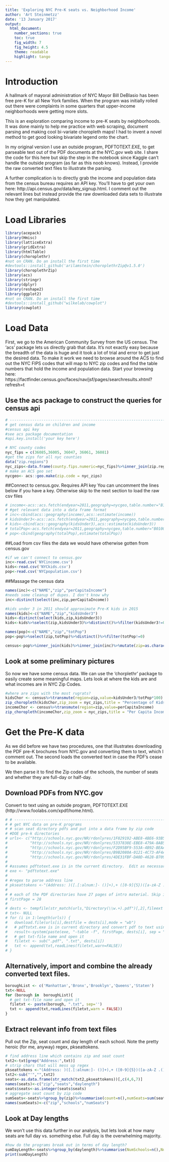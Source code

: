 ```yaml
---
title: 'Exploring NYC Pre-K seats vs. Neighborhood Income'
author: 'Art Steinmetzz'
date: '13 January 2017'
output:
  html_document:
    number_sections: true
    toc: true
    fig_width: 7
    fig_height: 4.5
    theme: readable
    highlight: tango
---
```


# Introduction

A hallmark of mayoral administration of NYC Mayor Bill DeBlasio has been free pre-K for all New York families.  When the program was initially rolled out there were complaints in some quarters that upper-income neighborhoods were getting more slots.

This is an exploration comparing income to pre-K seats by neighborhoods. It was done mainly to help me practice with web scraping, document parsing and making cool bi-variate choropleth maps!  I had to invent a novel method to get good looking bivariate legend onto the chart.

In my original version I use an outside program, PDFTOTEXT.EXE, to get parseable text out of the PDF documents at the NYC.gov web site.  I share the code for this here but skip the step in the notebook since Kaggle can't handle the outside program (as far as this noob knows).  Instead, I provide the raw converted text files to illustrate the parsing.

A further complication is to directly grab the income and population data from the census bureau requires an API key.  You'll have to get your own here: http://api.census.gov/data/key_signup.html.  I comment out the relevant lines but instead provide the raw downloaded data sets to illustrate how they get manipulated.





# Load Libraries

```r
library(acepack)
library(Hmisc)
library(latticeExtra)
library(gridExtra)
library(htmlTable)
library(choroplethr)
#not on CRAN. Do an install the first time
#devtools::install_github('arilamstein/choroplethrZip@v1.5.0')
library(choroplethrZip)
library(acs)
library(stringr)
library(dplyr)
library(reshape2)
library(ggplot2)
#not on CRAN. Do an install the first time
#devtools::install_github("wilkelab/cowplot")
library(cowplot)

```

# Load Data

First, we go to the American Community Survey from the US census. The 'acs' package lets us directly grab that data.  It's not exactly easy because the breadth of the data is huge and it took a lot of trial and error to get just the desired data.  To make it work we need to browse around the ACS to find out the NYC FIPS codes that will map to NYC zip codes and find the table numbers that hold the income and population data.  Start your browsing here: https://factfinder.census.gov/faces/nav/jsf/pages/searchresults.xhtml?refresh=t

## Use the acs package to construct the queries for census api

```r
# -----------------------------------------------------------------------
# get census data on children and income
#census api key
#see acs package documentation
#api.key.install('your key here')

# NYC county codes
nyc_fips = c(36085,36005, 36047, 36061, 36081)
#get the zips for all nyc counties
data("zip.regions")
nyc_zips<-data.frame(county.fips.numeric=nyc_fips)%>%inner_join(zip.regions)%>%select(region)%>%t
# make an ACS geo set
nycgeo<- acs::geo.make(zip.code = nyc_zips)
```
##Connect to census.gov.  Requires API key  You can uncomment the lines below
if you have a key. Otherwise skip to the next section to load the raw csv files
```r

# income<-acs::acs.fetch(endyear=2011,geography=nycgeo,table.number="B19301")
# #get relevant data into a data frame format
# inc<-cbind(acs::geography(income),acs::estimate(income))
# kidsUnder3<-acs::acs.fetch(endyear=2011,geography=nycgeo,table.number="B09001",keyword = "Under 3")
# kids<-cbind(acs::geography(kidsUnder3),acs::estimate(kidsUnder3))
# totalPop<-acs.fetch(endyear=2011,geography=nycgeo,table.number="B01003")
# pop<-cbind(geography(totalPop),estimate(totalPop))

```

##Load from csv files the data we would have otherwise gotten from census.gov
```r


#if we can't connect to census.gov
inc<-read.csv('NYCincome.csv')
kids<-read.csv('NYCkids.csv')
pop<-read.csv('NYCpopulation.csv')

```

##Massage the census data
```r


names(inc)<-c("NAME","zip","perCapitaIncome")
#needs some cleanup of dupes. I don't know why
inc<-distinct(select(inc,zip,perCapitaIncome))

#kids under 3 in 2011 should approximate Pre-K kids in 2015
names(kids)<-c("NAME","zip","kidsUnder3")
kids<-distinct(select(kids,zip,kidsUnder3))
kids<-kids%>%select(zip,kidsUnder3)%>%distinct()%>%filter(kidsUnder3!=0 | kidsUnder3!=NA)

names(pop)<-c("NAME","zip","totPop")
pop<-pop%>%select(zip,totPop)%>%distinct()%>%filter(totPop!=0)

census<-pop%>%inner_join(kids)%>%inner_join(inc)%>%mutate(zip=as.character(zip))
```

## Look at some preliminary pictures
So now we have some census data.  We can use the 'chorplethr' package to
easily create some meaningful maps.  Lets look at where the kids are and what incomes are in NYC Zip Codes. 

```r

#where are zips with the most rugrats?
kidsChor <- census%>%transmute(region=zip,value=kidsUnder3/totPop*100)
zip_choropleth(kidsChor,zip_zoom = nyc_zips,title = "Percentage of Kids Under 3 in 2011")
incomeChor <- census%>%transmute(region=zip,value=perCapitaIncome)
zip_choropleth(incomeChor,zip_zoom = nyc_zips,title = "Per Capita Income 2011")

```
# Get the Pre-K data

As we did before we have two procedures, one that illustrates downloading the
PDF pre-K brochures from NYC.gov and converting them to text, which I comment out.  The second loads the converted text in case the PDF's cease to be available.

We then parse it to find the Zip codes of the schools, the number of seats and whether they are full-day or half-day.

## Download PDFs from NYC.gov

Convert to text using an outside program, PDFTOTEXT.EXE (http://www.foolabs.com/xpdf/home.html).

```r
# # -----------------------------------------------------------------------
# # get NYC data on pre-K programs
# # scan seat directory pdfs and put into a data frame by zip code
# #DOE pre-k directories
# urls<- c("http://schools.nyc.gov/NR/rdonlyres/1F829192-ABE8-4BE6-93B5-1A33A6CCC32E/0/2015PreKDirectoryManhattan.pdf",
#          "http://schools.nyc.gov/NR/rdonlyres/5337838E-EBE8-479A-8AB5-616C135A4B3C/0/2015PreKDirectoryBronx.pdf",
#          "http://schools.nyc.gov/NR/rdonlyres/F2D95BF9-553A-4B92-BEAA-785A2D6C0798/0/2015PreKDirectoryBrooklyn.pdf",
#          "http://schools.nyc.gov/NR/rdonlyres/B9B2080A-0121-4C73-AF4A-45CBC3E28CA3/0/2015PreKDirectoryQueens.pdf",
#          "http://schools.nyc.gov/NR/rdonlyres/4DE31FBF-DA0D-4628-B709-F9A7421F7152/0/2015PreKDirectoryStatenIsland.pdf")
# 
# #assumes pdftotext.exe is in the current directory.  Edit as necessary
# exe <- "pdftotext.exe"
# 
# #regex to parse address line
# pkseattokens <-"(Address: )([.[:alnum:]- ()]+),+ ([0-9]{5})([a-zA-Z .()-:]+) ([0-9]{1,4}) (FD|HD|AM|PM|5H)"
# 
# # each of the PDF directories have 27 pages of intro material. Skip it. This might change for different years. Check PDFs
# firstPage = 28
# 
# dests <- tempfile(str_match(urls,"Directory(\\w.+).pdf")[,2],fileext = ".pdf")
# txt<- NULL
# for (i in 1:length(urls)) {
#   download.file(urls[i],destfile = dests[i],mode = "wb")
#   # pdftotxt.exe is in current directory and convert pdf to text using "table" style at firstpage
#   result<-system(paste(exe, "-table -f", firstPage, dests[i], sep = " "), intern=T)
#   # get txt-file name and open it  
#   filetxt <- sub(".pdf", ".txt", dests[i])
#   txt <- append(txt,readLines(filetxt,warn=FALSE))
# }

```
## Alternatively, import and combine the already converted text files.

```r
boroughList <- c('Manhattan','Bronx','Brooklyn','Queens','Staten')
txt<-NULL
for (borough in  boroughList){
  # get txt-file name and open it  
  filetxt <- paste(borough, ".txt", sep='')
  txt <- append(txt,readLines(filetxt,warn = FALSE))
}

```
## Extract relevant info from text files

Pull out the Zip, seat count and day length of each school.  Note the pretty heroic (for me, anyway) regex, pkseattokens.

```r
# find address line which contains zip and seat count
txt2<-txt[grep("Address:",txt)]
# strip chars that will mess up regex
pkseattokens <-"(Address: )([.[:alnum:]- ()]+),+ ([0-9]{5})([a-zA-Z .()-:]+)([0-9]{1,4}) (FD|HD|AM|PM|5H)"
txt2<-sub("'","",txt2)
seats<-as.data.frame(str_match(txt2,pkseattokens))[,c(4,6,7)]
names(seats)<-c("zip","seats","daylength")
seats$seats<-as.integer(seats$seats)
# aggregate seat count by zip code
sumSeats<-seats%>%group_by(zip)%>%summarise(count=n(),numSeats=sum(seats,na.rm=TRUE))
names(sumSeats)<-c("zip","schools","numSeats")

```
## Look at Day lengths
We won't use this data further in our analysis, but lets look at how
many seats are full day vs. something else.  Full day is the overwhelming majority.
```r
#how do the programs break out in terms of day length?
sumDayLength<-seats%>%group_by(daylength)%>%summarise(NumSchools=n(),NumSeats=sum(seats,na.rm=TRUE))
print(sumDayLength)

```

